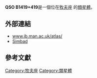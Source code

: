 {{Galaxy
  | name = [[QSO|QSO]] B1419+419
  | image =
  | epoch = [[J2000|J2000]]
  | ra = {{RA|14|21|05.7}}<ref name="ned">{{cite web
  | title=NASA/IPAC Extragalactic Database
  | work=Results for QSO B1419+419
  | url=http://nedwww.ipac.caltech.edu/
  | accessdate=2006-10-26
  | archive-date=2011-05-14
  | archive-url=https://web.archive.org/web/20110514100451/http://nedwww.ipac.caltech.edu/
  | dead-url=no
  }}</ref>
  | dec = {{DEC|+41|44|49.0}}<ref name="ned" />
  | constellation name = [[牧夫座|牧夫座]]
  | z = 0.367 ± 0.0 [[kilometer|km]]/[[second|s]]<ref name="ned" />
  | type = <ref name="ned" />
  | dist_ly = 159.16608 [[ly|ly]] (48.8 [[kpc|kpc]]) 
  | appmag_v = 18.51
  | size_v = 
  | notes = First quasar discovered
  | names = [[DA|DA]] 365 , [[3C星表|3C]] 299 , [[4C|4C]] 41.27 
}}
'''QSO B1419+419 '''是一個位在[[牧夫座|牧夫座]] 的[[類星體|類星體]]。
== 外部連結 ==

* [http://www.jb.man.ac.uk/atlas/object/3C299.html www.jb.man.ac.uk/atlas/]{{Wayback|url=http://www.jb.man.ac.uk/atlas/object/3C299.html |date=20080508233152 }}
* [http://simbad.u-strasbg.fr/simbad/sim-id?protocol=html&Ident=QSO+B1419%2B419&NbIdent=1&Radius=2&Radius.unit=arcmin&submit=submit+id Simbad]
== 參考文獻 ==

{{reflist}}

{{類星體小作品}}

[[Category:牧夫座|Category:牧夫座]]
[[Category:類星體|Category:類星體]]